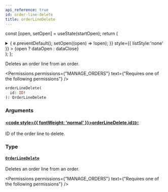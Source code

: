 ```yaml
---
api_reference: true
id: order-line-delete
title: orderLineDelete
---
```






const [open, setOpen] = useState(startOpen);
return (
<details {...(open ? { open: true } : {})} className="details" style={{ border:'none', boxShadow:'none', background:'var(--ifm-background-color)' }}>
<summary
onClick={(e) => {
e.preventDefault();
setOpen((open) => !open);
}}
style={{ listStyle:'none' }} >
{open ? dataOpen : dataClose}
</summary>
{open && children}
</details>
);
};

Deletes an order line from an order.


<Permissions permissions={"MANAGE_ORDERS"} text={"Requires one of the following permissions"} />


```graphql
orderLineDelete(
  id: ID!
): OrderLineDelete
```

### Arguments

#### [<code style={{ fontWeight: 'normal' }}>orderLineDelete.<b>id</b></code>](#)<Bullet />[`ID!`](../../../api-reference/miscellaneous/scalars/id.mdx) <Badge class="badge badge--secondary" text="non-null"/> <Badge class="badge badge--secondary" text="scalar"/> <Badge class="badge badge--secondary" text="miscellaneous"/>

ID of the order line to delete.

### Type

#### [`OrderLineDelete`](../../../api-reference/orders/objects/order-line-delete.mdx) <Badge class="badge badge--secondary" text="object"/> <Badge class="badge badge--secondary" text="orders"/>

Deletes an order line from an order.


<Permissions permissions={"MANAGE_ORDERS"} text={"Requires one of the following permissions"} />


